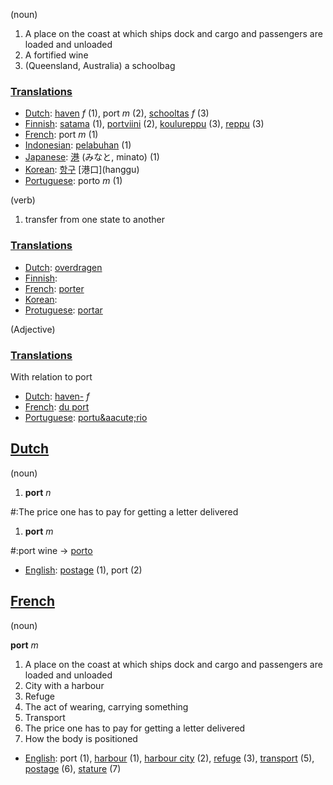 (noun)

#A place on the coast at which ships dock and cargo and passengers are loaded and unloaded
#A fortified wine
#(Queensland, Australia) a schoolbag

===[[Translation]]s===

*[[Dutch]]: [[haven]] ''f'' (1), port ''m'' (2), [[schooltas]] ''f'' (3)
*[[Finnish]]: [[satama]] (1), [[portviini]] (2), [[koulureppu]] (3), [[reppu]] (3)
*[[French]]: port ''m'' (1)
*[[Indonesian]]: [[labuh|pelabuhan]] (1)
*[[Japanese]]: [[港]] (みなと, minato) (1)
*[[Korean]]: [[항구]] [港口](hanggu)
*[[Portuguese]]: porto ''m'' (1)

(verb)

#transfer from one state to another

===[[Translation]]s===

*[[Dutch]]: [[overdragen]]
*[[Finnish]]: [[]]
*[[French]]: [[porter]]
*[[Korean]]: [[]]
*[[Protuguese]]: [[portar]]

(Adjective)

===[[Translation]]s===

With relation to port

*[[Dutch]]: [[haven-]] ''f''
*[[French]]: [[du port]]
*[[Portuguese]]: [[portu&aacute;rio]]

==[[Dutch]]==

(noun)

#'''port''' ''n''

#:The price one has to pay for getting a letter delivered

#'''port''' ''m''

#:port wine -> [[porto]]

*[[English]]: [[postage]] (1), port (2)

==[[French]]==

(noun)

'''port''' ''m''

#A place on the coast at which ships dock and cargo and passengers are loaded and unloaded
#City with a harbour
#Refuge
#The act of wearing, carrying something
#Transport
#The price one has to pay for getting a letter delivered
#How the body is positioned

*[[English]]: port (1), [[harbour]] (1), [[harbour city]] (2), [[refuge]] (3), [[transport]] (5), [[postage]] (6), [[stature]] (7)